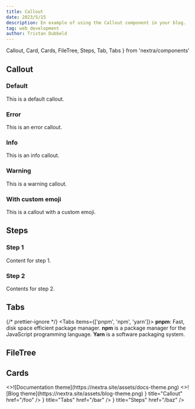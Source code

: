 ```yaml
---
title: Callout
date: 2023/5/15
description: En example of using the Callout component in your blog.
tag: web development
author: Tristan Dubbeld
---
```


  Callout,
  Card,
  Cards,
  FileTree,
  Steps,
  Tab,
  Tabs
} from 'nextra/components'

## Callout

### Default

<Callout>This is a default callout.</Callout>

### Error

<Callout type="error">This is an error callout.</Callout>

### Info

<Callout type="info">This is an info callout.</Callout>

### Warning

<Callout type="warning">This is a warning callout.</Callout>

### With custom emoji

<Callout emoji="🚀">This is a callout with a custom emoji.</Callout>

## Steps

<Steps>

### Step 1

Content for step 1.

### Step 2

Contents for step 2.

</Steps>

## Tabs

{/* prettier-ignore */}
<Tabs items={['pnpm', 'npm', 'yarn']}>
  <Tab>**pnpm**: Fast, disk space efficient package manager.</Tab>
  <Tab>**npm** is a package manager for the JavaScript programming language.</Tab>
  <Tab>**Yarn** is a software packaging system.</Tab>
</Tabs>

## FileTree

<FileTree>
  <FileTree.Folder name="pages" defaultOpen>
    <FileTree.Folder name="fruits" defaultOpen>
      <FileTree.File name="_meta.json" />
      <FileTree.File name="apple.mdx" />
      <FileTree.File name="banana.mdx" />
    </FileTree.Folder>
    <FileTree.File name="_meta.json" />
    <FileTree.File name="about.mdx" />
    <FileTree.File name="contact.mdx" />
    <FileTree.File name="index.mdx" />
  </FileTree.Folder>
</FileTree>

## Cards

<Cards num={2}>
  <Card image arrow title="Documentation theme" href="/docs/docs-theme/start">
    <>![Documentation theme](https://nextra.site/assets/docs-theme.png)</>
  </Card>
  <Card image arrow title="Blog theme" href="/docs/blog-theme/start">
    <>![Blog theme](https://nextra.site/assets/blog-theme.png)</>
  </Card>
</Cards>

<Cards>
  <Card icon={<CopyIcon />} title="Callout" href="/foo" />
  <Card icon={<GitHubIcon />} title="Tabs" href="/bar" />
  <Card icon={<MenuIcon />} title="Steps" href="/baz" />
</Cards>
